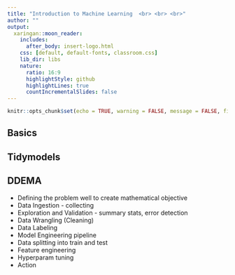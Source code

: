 ```yaml
---
title: "Introduction to Machine Learning  <br> <br> <br>"
author: ""
output:
  xaringan::moon_reader:
    includes:
      after_body: insert-logo.html
    css: [default, default-fonts, classroom.css]
    lib_dir: libs
    nature:
      ratio: 16:9
      highlightStyle: github
      highlightLines: true
      countIncrementalSlides: false
---
```


```r
knitr::opts_chunk$set(echo = TRUE, warning = FALSE, message = FALSE, fig.align = "center")

```

## Basics

## Tidymodels

## DDEMA

-	Defining the problem well to create mathematical objective
-	Data Ingestion - collecting
-	Exploration and Validation - summary stats, error detection
  -	Data Wrangling (Cleaning) 
  -	Data Labeling 
-	Model Engineering pipeline
  -	Data splitting into train and test
  -	Feature engineering
  -	Hyperparam tuning
-	Action 
